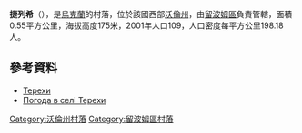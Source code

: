 {{coord|51|7|2|N|23|53|9|E|scale:30000|display=title}}

'''捷列希'''（{{lang-uk|Терехи}}），是[[烏克蘭|烏克蘭]]的村落，位於該國西部[[沃倫州|沃倫州]]，由[[留波姆區|留波姆區]]負責管轄，面積0.55平方公里，海拔高度175米，2001年人口109，人口密度每平方公里198.18人。

==參考資料==
* [http://gska2.rada.gov.ua/pls/z7502/A005?rdat1=20.07.2010&rf7571=4312 Терехи]{{dead link|date=2018年3月 |bot=InternetArchiveBot |fix-attempted=yes }}
* [http://weather.in.ua/ua/volynskaja/25971 Погода в селі Терехи] {{Wayback|url=http://weather.in.ua/ua/volynskaja/25971 |date=20111219092852 }}

[[Category:沃倫州村落|Category:沃倫州村落]]
[[Category:留波姆區村落|Category:留波姆區村落]]


{{Volyn-geo-stub}}